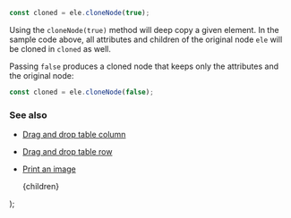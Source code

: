 
```js
const cloned = ele.cloneNode(true);
```

Using the `cloneNode(true)` method will deep copy a given element. In the sample code above, all attributes and children of the original node `ele` will be cloned in `cloned` as well.

Passing `false` produces a cloned node that keeps only the attributes and the original node:

```js
const cloned = ele.cloneNode(false);
```

### See also

-   [Drag and drop table column](/drag-and-drop-table-column)
-   [Drag and drop table row](/drag-and-drop-table-row)
-   [Print an image](/print-an-image)

    <PostLayout keywords="" title="Clone an element">
        {children}
    </PostLayout>
);